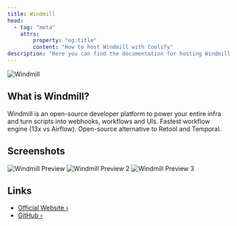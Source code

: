 ```yaml
---
title: Windmill
head:
  - tag: "meta"
    attrs:
        property: "og:title"
        content: "How to host Windmill with Coolify"
description: "Here you can find the documentation for hosting Windmill with Coolify."
---
```



<Badge text="One-click setup." variant="note" size="large" />

![Windmill](https://raw.githubusercontent.com/windmill-labs/windmill/main/imgs/windmill-banner.png)

## What is Windmill?

Windmill is an open-source developer platform to power your entire infra and turn scripts into webhooks, workflows and UIs. Fastest workflow engine (13x vs Airflow). Open-source alternative to Retool and Temporal.

## Screenshots

![Windmill Preview](https://raw.githubusercontent.com/windmill-labs/windmill/main/imgs/windmill-editor.png)
![Windmill Preview 2](https://raw.githubusercontent.com/windmill-labs/windmill/main/imgs/windmill-run.png)
![Windmill Preview 3](https://raw.githubusercontent.com/windmill-labs/windmill/main/imgs/windmill-flow.png)

## Links

- [Official Website ›](https://windmill.dev)
- [GitHub ›](https://github.com/windmill-labs/windmill)
